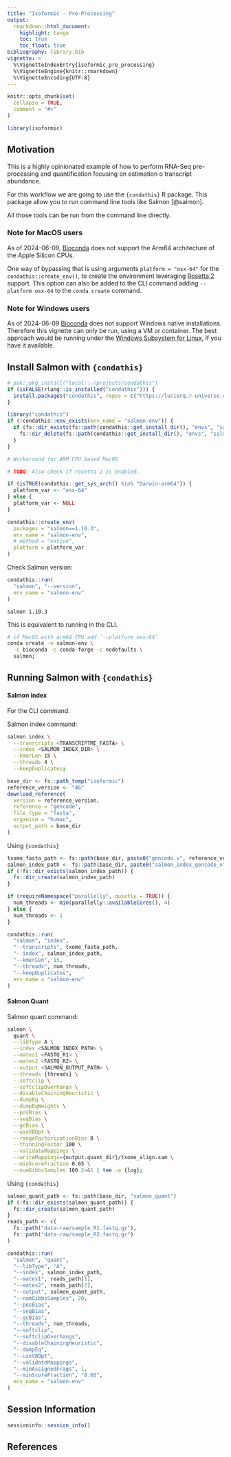 ```yaml
---
title: "Isoformic - Pre-Processing"
output:
  rmarkdown::html_document:
    highlight: tango
    toc: true
    toc_float: true
bibliography: library.bib
vignette: >
  %\VignetteIndexEntry{isoformic_pre_processing}
  %\VignetteEngine{knitr::rmarkdown}
  %\VignetteEncoding{UTF-8}
---
```


```r
knitr::opts_chunk$set(
  collapse = TRUE,
  comment = "#>"
)
```

```r
library(isoformic)
```

## Motivation

This is a highly opinionated example of how to perform RNA-Seq pre-processing and quantification focusing on estimation o transcript abundance.

For this workflow we are going to use the `{condathis}` R package.
This package allow you to run command line tools like Salmon [@salmon].

All those tools can be run from the command line directly.

### Note for MacOS users

As of 2024-06-09, [Bioconda][bioconda-ref] does not support the Arm64 architecture of the
Apple Silicon CPUs.

One way of bypassing that is using arguments `platform = "osx-64"` for the `condathis::create_env()`, to create the environment leveraging [Rosetta 2][rosetta2-ref] support. This option can also be added to the CLI command adding `--platform osx-64` to the `conda create` command.

### Note for Windows users

As of 2024-06-09 [Bioconda][bioconda-ref] does not support Windows native installations. Therefore this vignette can only be run, using a VM or container. The best approach would be running under the [Windows Subsystem for Linux][wsl2-ref], if you have it available.

## Install Salmon with `{condathis}`

```r
# pak::pkg_install("local::~/projects/condathis")
if (isFALSE(rlang::is_installed("condathis"))) {
  install.packages("condathis", repos = c("https://luciorq.r-universe.dev", getOption("repos")))
}
```

```r
library("condathis")
if (!condathis::env_exists(env_name = "salmon-env")) {
  if (fs::dir_exists(fs::path(condathis::get_install_dir(), "envs", "salmon-env"))) {
    fs::dir_delete(fs::path(condathis::get_install_dir(), "envs", "salmon-env"))
  }
}
```

```r
# Workaround for ARM CPU based MacOS

# TODO: Also check if rosetta 2 is enabled.

if (isTRUE(condathis::get_sys_arch() %in% "Darwin-arm64")) {
  platform_var <- "osx-64"
} else {
  platform_var <- NULL
}

condathis::create_env(
  packages = "salmon==1.10.3",
  env_name = "salmon-env",
  # method = "native",
  platform = platform_var
)
```

Check Salmon version:

```r
condathis::run(
  "salmon", "--version",
  env_name = "salmon-env"
)
```

```
salmon 1.10.3
```

This is equivalent to running in the CLI.

```bash
# if MacOS with arm64 CPU add `--platform osx-64`
conda create -n salmon-env \
  -c bioconda -c conda-forge -c nodefaults \
  salmon;
```

## Running Salmon with `{condathis}`

#### Salmon index

For the CLI command.

Salmon index command:

```bash
salmon index \
  --transcripts <TRANSCRIPTME_FASTA> \
  --index <SALMON_INDEX_DIR> \
  --kmerLen 15 \
  --threads 4 \
  --keepDuplicates;
```

```r
base_dir <- fs::path_temp("isoformic")
reference_version <- "46"
download_reference(
  version = reference_version,
  reference = "gencode",
  file_type = "fasta",
  organism = "human",
  output_path = base_dir
)
```

Using `{condathis}`

```r
txome_fasta_path <- fs::path(base_dir, paste0("gencode.v", reference_version, ".transcripts.fa.gz"))
salmon_index_path <- fs::path(base_dir, paste0("salmon_index_gencode_v", reference_version))
if (!fs::dir_exists(salmon_index_path)) {
  fs::dir_create(salmon_index_path)
}

if (requireNamespace("parallelly", quietly = TRUE)) {
  num_threads <- min(parallelly::availableCores(), 4)
} else {
  num_threads <- 1
}

condathis::run(
  "salmon", "index",
  "--transcripts", txome_fasta_path,
  "--index", salmon_index_path,
  "--kmerLen", 15,
  "--threads", num_threads,
  "--keepDuplicates",
  env_name = "salmon-env"
)
```

#### Salmon Quant

Salmon quant command:

```bash
salmon \
  quant \
  --libType A \
  --index <SALMON_INDEX_PATH> \
  --mates1 <FASTQ_R1> \
  --mates2 <FASTQ_R2> \
  --output <SALMON_OUTPUT_PATH> \
  --threads {threads} \
  --softclip \
  --softclipOverhangs \
  --disableChainingHeuristic \
  --dumpEq \
  --dumpEqWeights \
  --posBias \
  --seqBias \
  --gcBias \
  --useVBOpt \
  --rangeFactorizationBins 8 \
  --thinningFactor 100 \
  --validateMappings \
  --writeMappings={output.quant_dir}/txome_align.sam \
  --minScoreFraction 0.65 \
  --numGibbsSamples 100 2>&1 | tee -a {log};
```

Using `{condathis}`

```r
salmon_quant_path <- fs::path(base_dir, "salmon_quant")
if (!fs::dir_exists(salmon_quant_path)) {
  fs::dir_create(salmon_quant_path)
}
reads_path <- c(
  fs::path("data-raw/sample_R1.fastq.gz"),
  fs::path("data-raw/sample_R2.fastq.gz")
)

condathis::run(
  "salmon", "quant",
  "--libType", "A",
  "--index", salmon_index_path,
  "--mates1", reads_path[1],
  "--mates2", reads_path[2],
  "--output", salmon_quant_path,
  "--numGibbsSamples", 20,
  "--posBias",
  "--seqBias",
  "--gcBias",
  "--threads", num_threads,
  "--softclip",
  "--softclipOverhangs",
  "--disableChainingHeuristic",
  "--dumpEq",
  "--useVBOpt",
  "--validateMappings",
  "--minAssignedFrags", 1,
  "--minScoreFraction", "0.65",
  env_name = "salmon-env"
)
```

## Session Information

```r
sessioninfo::session_info()
```

## References

[bioconda-ref]: <https://bioconda.github.io/>
[rosetta2-ref]: <https://en.wikipedia.org/wiki/Rosetta_(software)#Rosetta_2>
[wsl2-ref]: <https://en.wikipedia.org/wiki/Windows_Subsystem_for_Linux#WSL_2>

